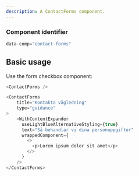 ```yaml
---
description: A ContactForms component.
---
```



### Component identifier
```js
data-comp="contact-forms"
```

## Basic usage

Use the form checkbox component:

```js
<ContactForms />
```

```js live
<ContactForms
    title="Kontakta vägledning"
    type="guidance"
>
    <WithContentExpander
      useLightBlueAlternativeStyling={true}
      text="Så behandlar vi dina personuppgifter"
      wrappedComponent={
        <>
          <p>Lorem ipsum dolor sit amet</p>
        </>
      }
    />
</ContactForms>
```
